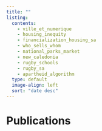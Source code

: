 ---
title: ""
listing:
  contents: 
    - ville_et_numerique
    - housing_inequity
    - financialization_housing_sa
    - who_sells_whom
    - national_parks_market
    - new_caledonia
    - rugby_schools
    - rugby_sa
    - apartheid_algorithm
  type: default
  image-align: left
  sort: "date desc"
---





# Publications